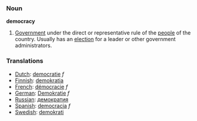 === Noun ===

'''democracy'''

#[[Government]] under the direct or representative rule of the [[people]] of the country.  Usually has an [[election]] for a leader or other government administrators.

===Translations===
*[[Dutch]]: [[democratie]] ''f''
*[[Finnish]]: [[demokratia]]
*[[French]]: [[démocracie]] ''f''
*[[German]]: [[Demokratie]] ''f''
*[[Russian]]: [[демократия]]
*[[Spanish]]: [[democracia]] ''f''
*[[Swedish]]: [[demokrati]]